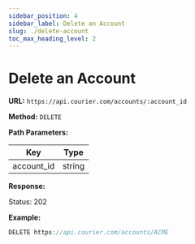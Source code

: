 ```yaml
---
sidebar_position: 4
sidebar_label: Delete an Account
slug: ./delete-account
toc_max_heading_level: 2
---
```


# Delete an Account

**URL:** `https://api.courier.com/accounts/:account_id`

**Method:** `DELETE`

**Path Parameters:**

| Key        | Type   |
| ---------- | ------ |
| account_id | string |

**Response:**

Status: 202

**Example:**

```js
DELETE https://api.courier.com/accounts/ACME
```
